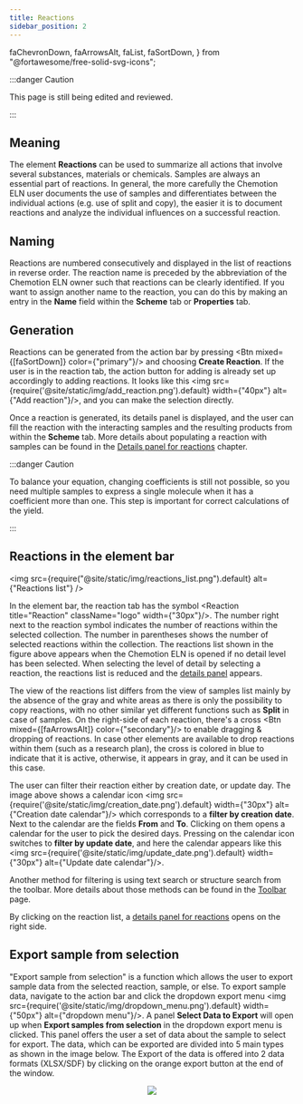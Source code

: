 ```yaml
---
title: Reactions
sidebar_position: 2
---
```


  faChevronDown,
  faArrowsAlt,
  faList,
  faSortDown,
} from "@fortawesome/free-solid-svg-icons";

:::danger Caution

This page is still being edited and reviewed.

:::

## Meaning

The element **Reactions** can be used to summarize all actions that involve several substances, materials or chemicals.
Samples are always an essential part of reactions.
In general, the more carefully the Chemotion ELN user documents the use of samples and differentiates between the individual actions
(e.g. use of split and copy), the easier it is to document reactions and analyze the individual influences on a successful reaction.

## Naming

Reactions are numbered consecutively and displayed in the list of reactions in reverse order.
The reaction name is preceded by the abbreviation of the Chemotion ELN owner such that reactions can be clearly identified.
If you want to assign another name to the reaction, you can do this by making an entry in the **Name** field within the **Scheme** tab or **Properties** tab.

## Generation

Reactions can be generated from the action bar by pressing <Btn mixed={[faSortDown]} color={"primary"}/> and choosing **Create Reaction**.
If the user is in the reaction tab, the action button for adding is already set up accordingly to adding reactions.
It looks like this <img src={require('@site/static/img/add_reaction.png').default} width={"40px"} alt={"Add reaction"}/>,
and you can make the selection directly.

Once a reaction is generated, its details panel is displayed, and the user can fill the reaction with the interacting samples and the resulting products from within the **Scheme** tab.
More details about populating a reaction with samples can be found in the [Details panel for reactions](../details#details-panel-for-reactions) chapter.

:::danger Caution

To balance your equation, changing coefficients is still not possible,
so you need multiple samples to express a single molecule when it has a coefficient more than one.
This step is important for correct calculations of the yield.

:::

## Reactions in the element bar

<img
  src={require("@site/static/img/reactions_list.png").default}
  alt={"Reactions list"}
/>

In the element bar, the reaction tab has the symbol <Reaction title="Reaction" className="logo" width={"30px"}/>.
The number right next to the reaction symbol indicates the number of reactions within the selected collection.
The number in parentheses shows the number of selected reactions within the collection.
The reactions list shown in the figure above appears when the Chemotion ELN is opened if no detail level has been selected.
When selecting the level of detail by selecting a reaction,
the reactions list is reduced and the [details panel](../details#details-panel-for-reactions) appears.

The view of the reactions list differs from the view of samples list mainly by the absence of the gray and
white areas as there is only the possibility to copy reactions,
with no other similar yet different functions such as **Split** in case of samples.
On the right-side of each reaction, there's a cross <Btn mixed={[faArrowsAlt]} color={"secondary"}/> to enable dragging & dropping of reactions.
In case other elements are available to drop reactions within them (such as a research plan),
the cross is colored in blue to indicate that it is active, otherwise, it appears in gray, and it can be used in this case.

The user can filter their reaction either by creation date, or update day.
The image above shows a calendar icon <img src={require('@site/static/img/creation_date.png').default} width={"30px"} alt={"Creation date calendar"}/>
which corresponds to a **filter by creation date**.
Next to the calendar are the fields **From** and **To**.
Clicking on them opens a calendar for the user to pick the desired days.
Pressing on the calendar icon switches to **filter by update date**,
and here the calendar appears like this <img src={require('@site/static/img/update_date.png').default} width={"30px"} alt={"Update date calendar"}/>.

Another method for filtering is using text search or structure search from the toolbar. More details about those methods can be found in the [Toolbar](../toolbar) page.

By clicking on the reaction list, a [details panel for reactions](../details#details-panel-for-reactions) opens on the right side.

## Export sample from selection

"Export sample from selection" is a function which allows the user to export sample data from the selected reaction, sample, or else.
To export sample data, navigate to the action bar and click the dropdown export menu <img src={require('@site/static/img/dropdown_menu.png').default} width={"50px"} alt={"dropdown menu"}/>. A panel **Select Data to Export** will open up when **Export samples from selection** in the dropdown export menu is clicked.
This panel offers the user a set of data about the sample to select for export. The data, which can be exported are divided into 5 main types as shown in the image below.
The Export of the data is offered into 2 data formats (XLSX/SDF) by clicking on the orange export button at the end of the window.

<center>
  <img src={require("@site/static/img/export_menu.png").default} />
</center>
